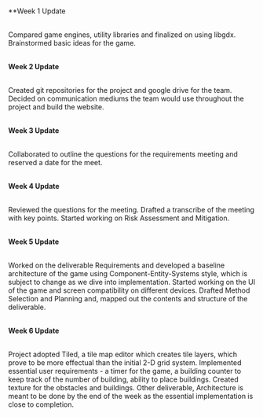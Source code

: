 \
**Week 1 Update

\
Compared game engines, utility libraries and finalized on using libgdx. Brainstormed basic ideas for the game.

\
**Week 2 Update**

\
Created git repositories for the project and google drive for the team. Decided on communication mediums the team would use throughout the project and build the website.

\
**Week 3 Update**

\
Collaborated to outline the questions for the requirements meeting and reserved a date for the meet.

\
**Week 4 Update**

\
Reviewed the questions for the meeting. Drafted a transcribe of the meeting with key points. Started working on Risk Assessment and Mitigation.

\
**Week 5 Update**

\
Worked on the deliverable Requirements and developed a baseline architecture of the game using Component-Entity-Systems style, which is subject to change as we dive into implementation. Started working on the UI of the game and screen compatibility on different devices. Drafted Method Selection and Planning and, mapped out the contents and structure of the deliverable.

\
**Week 6 Update**

\
Project adopted Tiled, a tile map editor which creates tile layers, which prove to be more effectual than the initial 2-D grid system. Implemented essential user requirements - a timer for the game, a building counter to keep track of the number of building, ability to place buildings. Created texture for the obstacles and buildings. Other deliverable, Architecture is meant to be done by the end of the week as the essential implementation is close to completion.

